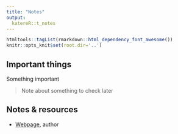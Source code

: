 ```yaml
---
title: "Notes"
output:
  katereR::t_notes
---
```


```r
htmltools::tagList(rmarkdown::html_dependency_font_awesome())
knitr::opts_knit$set(root.dir='..')
```

## Important things

<div class = "important">

Something important

</div>

> Note about something to check later

## Notes & resources

- [Webpage](link), author
